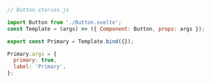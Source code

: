 ```js
// Button.stories.js

import Button from './Button.svelte';
const Template = (args) => ({ Component: Button, props: args });

export const Primary = Template.bind({});

Primary.args = {
  primary: true,
  label: 'Primary',
};
```
